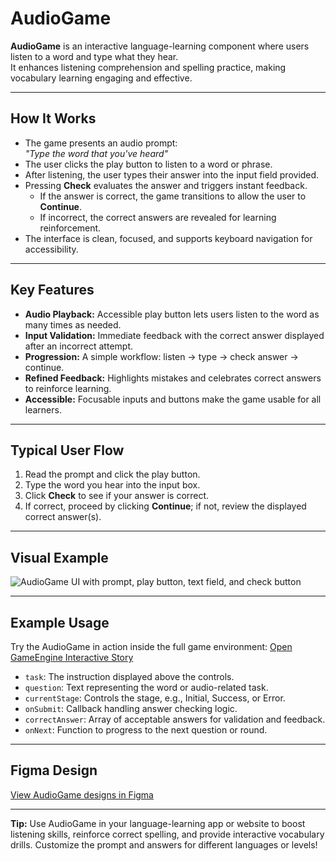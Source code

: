 
<Meta title="Games/AudioGame" />

# AudioGame

**AudioGame** is an interactive language-learning component where users listen to a word and type what they hear.  
It enhances listening comprehension and spelling practice, making vocabulary learning engaging and effective.

---

## How It Works

- The game presents an audio prompt:  
  _"Type the word that you've heard"_
- The user clicks the play button to listen to a word or phrase.
- After listening, the user types their answer into the input field provided.
- Pressing **Check** evaluates the answer and triggers instant feedback.
    - If the answer is correct, the game transitions to allow the user to **Continue**.
    - If incorrect, the correct answers are revealed for learning reinforcement.
- The interface is clean, focused, and supports keyboard navigation for accessibility.

---

## Key Features

- **Audio Playback:** Accessible play button lets users listen to the word as many times as needed.
- **Input Validation:** Immediate feedback with the correct answer displayed after an incorrect attempt.
- **Progression:** A simple workflow: listen → type → check answer → continue.
- **Refined Feedback:** Highlights mistakes and celebrates correct answers to reinforce learning.
- **Accessible:** Focusable inputs and buttons make the game usable for all learners.

---

## Typical User Flow

1. Read the prompt and click the play button.
2. Type the word you hear into the input box.
3. Click **Check** to see if your answer is correct.
4. If correct, proceed by clicking **Continue**; if not, review the displayed correct answer(s).

---

## Visual Example

![AudioGame UI with prompt, play button, text field, and check button](/images/audio-game.png)

---

## Example Usage

Try the AudioGame in action inside the full game environment: [Open GameEngine Interactive Story](?path=/story/game-gameengine--audio
)
- `task`: The instruction displayed above the controls.
- `question`: Text representing the word or audio-related task.
- `currentStage`: Controls the stage, e.g., Initial, Success, or Error.
- `onSubmit`: Callback handling answer checking logic.
- `correctAnswer`: Array of acceptable answers for validation and feedback.
- `onNext`: Function to progress to the next question or round.

---

## Figma Design

[View AudioGame designs in Figma](https://www.figma.com/design/uLznHs3pU0bQqy7Wwn3xQx/Design-system?node-id=1870-6819&t=hYO7neuLo3dLHwf0-1)

---

**Tip:** Use AudioGame in your language-learning app or website to boost listening skills, reinforce correct spelling, and provide interactive vocabulary drills. Customize the prompt and answers for different languages or levels!

<Canvas>
  <Story id="games-audiogame--game-default" />
</Canvas>
